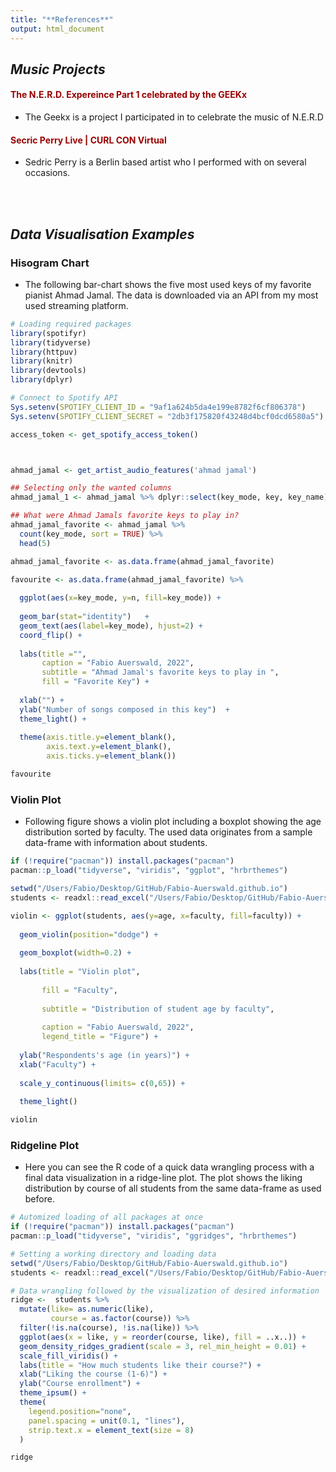 ```yaml
---
title: "**References**"
output: html_document
---
```


<style>
a:link {
  color: #990000;
  background-color: transparent;
  text-decoration: none;
}

a:visited {
  color: pink;
  background-color: transparent;
  text-decoration: none;
}

a:hover {
  color: red;
  background-color: transparent;
  text-decoration: underline;
}

a:active {
  color: yellow;
  background-color: transparent;
  text-decoration: underline;
}

.nav>li>a {
    position: relative;
    display: block;
    padding: 10px 15px;
    color: #990000;
}
.nav-pills>li.active>a, .nav-pills>li.active>a:hover, .nav-pills>li.active>a:focus {
    color: #ffffff;
    background-color: #990000;
}
</style>

## *Music Projects*

#### <a href="https://www.youtube.com/watch?v=EjZedUpnmVI&t=2041s">The N.E.R.D. Expereince Part 1 celebrated by the GEEKx</a>
* The Geekx is a project I participated in to celebrate the music of  N.E.R.D 


#### <a href="https://youtu.be/GLKWujRzgxk?t=1484">Secric Perry Live | CURL CON Virtual</a>
* Sedric Perry is a Berlin based artist who I performed with on several occasions.

<br/><br/>

## *Data Visualisation Examples* {.tabset .tabset-fade .tabset-pills}

### Hisogram Chart {.tabset}
* The following bar-chart shows the five most used keys of my favorite pianist Ahmad Jamal. The data is downloaded via an API from my most used streaming platform.

```r

# Loading required packages
library(spotifyr)
library(tidyverse)
library(httpuv)
library(knitr)
library(devtools)
library(dplyr)

# Connect to Spotify API
Sys.setenv(SPOTIFY_CLIENT_ID = "9af1a624b5da4e199e8782f6cf806378")
Sys.setenv(SPOTIFY_CLIENT_SECRET = "2db3f175820f43248d4bcf0dcd6580a5")

access_token <- get_spotify_access_token()



ahmad_jamal <- get_artist_audio_features('ahmad jamal')

## Selecting only the wanted columns
ahmad_jamal_1 <- ahmad_jamal %>% dplyr::select(key_mode, key, key_name)

## What were Ahmad Jamals favorite keys to play in?
ahmad_jamal_favorite <- ahmad_jamal %>% 
  count(key_mode, sort = TRUE) %>% 
  head(5) 

ahmad_jamal_favorite <- as.data.frame(ahmad_jamal_favorite)

favourite <- as.data.frame(ahmad_jamal_favorite) %>% 
  
  ggplot(aes(x=key_mode, y=n, fill=key_mode)) +
  
  geom_bar(stat="identity")   + 
  geom_text(aes(label=key_mode), hjust=2) +
  coord_flip() +
  
  labs(title ="",
       caption = "Fabio Auerswald, 2022",
       subtitle = "Ahmad Jamal's favorite keys to play in ",
       fill = "Favorite Key") +
  
  xlab("") +
  ylab("Number of songs composed in this key")  +
  theme_light() +
  
  theme(axis.title.y=element_blank(),
        axis.text.y=element_blank(),
        axis.ticks.y=element_blank())

```


```r
favourite

```


### Violin Plot {.tabset}
* Following figure shows a violin plot including a boxplot showing the age distribution sorted by faculty. The used data originates from a sample data-frame with information about students. 
```r

if (!require("pacman")) install.packages("pacman")
pacman::p_load("tidyverse", "viridis", "ggplot", "hrbrthemes")

setwd("/Users/Fabio/Desktop/GitHub/Fabio-Auerswald.github.io")
students <- readxl::read_excel("/Users/Fabio/Desktop/GitHub/Fabio-Auerswald.github.io/students.xlsx")

violin <- ggplot(students, aes(y=age, x=faculty, fill=faculty)) +
  
  geom_violin(position="dodge") +
  
  geom_boxplot(width=0.2) +
  
  labs(title = "Violin plot",
       
       fill = "Faculty",
       
       subtitle = "Distribution of student age by faculty",
       
       caption = "Fabio Auerswald, 2022",
       legend_title = "Figure") +
  
  ylab("Respondents's age (in years)") +
  xlab("Faculty") + 
  
  scale_y_continuous(limits= c(0,65)) +
  
  theme_light()

```

```r
violin
```


### Ridgeline Plot {.tabset}
* Here you can see the R code of a quick data wrangling process with a final data visualization in a ridge-line plot. The plot shows the liking distribution by course of all students from the same data-frame as used before.

``` r

# Automized loading of all packages at once
if (!require("pacman")) install.packages("pacman")
pacman::p_load("tidyverse", "viridis", "ggridges", "hrbrthemes")

# Setting a working directory and loading data
setwd("/Users/Fabio/Desktop/GitHub/Fabio-Auerswald.github.io")
students <- readxl::read_excel("/Users/Fabio/Desktop/GitHub/Fabio-Auerswald.github.io/students.xlsx")

# Data wrangling followed by the visualization of desired information
ridge <-  students %>%
  mutate(like= as.numeric(like),
         course = as.factor(course)) %>%
  filter(!is.na(course), !is.na(like)) %>%
  ggplot(aes(x = like, y = reorder(course, like), fill = ..x..)) +
  geom_density_ridges_gradient(scale = 3, rel_min_height = 0.01) +
  scale_fill_viridis() +
  labs(title = "How much students like their course?") +
  xlab("Liking the course (1-6)") +
  ylab("Course enrollment") +
  theme_ipsum() +
  theme(
    legend.position="none",
    panel.spacing = unit(0.1, "lines"),
    strip.text.x = element_text(size = 8)
  )
```

```r

ridge

```
